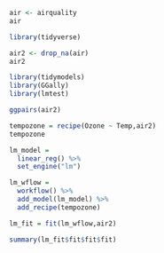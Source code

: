 ```{r}
air <- airquality
air
```


```{r}
library(tidyverse)

air2 <- drop_na(air)
air2
```
```{r}
library(tidymodels)
library(GGally)
library(lmtest)
```
```{r}
ggpairs(air2)
```
```{r}
tempozone = recipe(Ozone ~ Temp,air2)
tempozone
```
```{r}
lm_model =
  linear_reg() %>%
  set_engine("lm")
```
```{r}
lm_wflow =
  workflow() %>%
  add_model(lm_model) %>%
  add_recipe(tempozone)
```

```{r}
lm_fit = fit(lm_wflow,air2)
```

```{r}
summary(lm_fit$fit$fit$fit)
```

